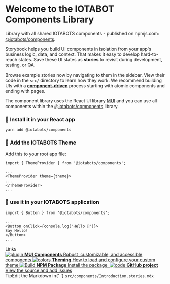 
<Meta title="Example/Introduction" />

<style>{`
  .subheading {
    --mediumdark: '#999999';
    font-weight: 900;
    font-size: 13px;
    color: #999;
    letter-spacing: 6px;
    line-height: 24px;
    text-transform: uppercase;
    margin-bottom: 12px;
    margin-top: 40px;
  }

  .link-list {
    display: grid;
    grid-template-columns: 1fr;
    grid-template-rows: 1fr 1fr;
    row-gap: 10px;
  }

  @media (min-width: 620px) {
    .link-list {
      row-gap: 20px;
      column-gap: 20px;
      grid-template-columns: 1fr 1fr;
    }
  }

  @media all and (-ms-high-contrast:none) {
  .link-list {
      display: -ms-grid;
      -ms-grid-columns: 1fr 1fr;
      -ms-grid-rows: 1fr 1fr;
    }
  }

  .link-item {
    display: block;
    padding: 20px 30px 20px 15px;
    border: 1px solid #00000010;
    border-radius: 5px;
    transition: background 150ms ease-out, border 150ms ease-out, transform 150ms ease-out;
    color: #333333;
    display: flex;
    align-items: flex-start;
  }

  .link-item:hover {
    border-color: #1EA7FD50;
    transform: translate3d(0, -3px, 0);
    box-shadow: rgba(0, 0, 0, 0.08) 0 3px 10px 0;
  }

  .link-item:active {
    border-color: #1EA7FD;
    transform: translate3d(0, 0, 0);
  }

  .link-item strong {
    font-weight: 700;
    display: block;
    margin-bottom: 2px;
  }
  
  .link-item img {
    height: 40px;
    width: 40px;
    margin-right: 15px;
    flex: none;
  }

  .link-item span {
    font-size: 14px;
    line-height: 20px;
  }

  .tip {
    display: inline-block;
    border-radius: 1em;
    font-size: 11px;
    line-height: 12px;
    font-weight: 700;
    background: #E7FDD8;
    color: #66BF3C;
    padding: 4px 12px;
    margin-right: 10px;
    vertical-align: top;
  }

  .tip-wrapper {
    font-size: 13px;
    line-height: 20px;
    margin-top: 40px;
    margin-bottom: 40px;
  }

  .tip-wrapper code {
    font-size: 12px;
    display: inline-block;
  }

  
`}</style>

# Welcome to the IOTABOT Components Library

Library with all shared IOTABOTS components - published on npmjs.com: [@iotabots/components](https://www.npmjs.com/package/@iotabots/components). 

Storybook helps you build UI components in isolation from your app's business logic, data, and context.
That makes it easy to develop hard-to-reach states. Save these UI states as **stories** to revisit during development, testing, or QA.

Browse example stories now by navigating to them in the sidebar.
View their code in the `src/` directory to learn how they work.
We recommend building UIs with a [**component-driven**](https://componentdriven.org) process starting with atomic components and ending with pages.


The component library uses the React UI library [MUI](https://mui.com/) and you can use all components within the [@iotabots/components](https://www.npmjs.com/package/@iotabots/components) library.


### 💫 Install it in your React app

```
yarn add @iotabots/components
```

### 🎨 Add the IOTABOTS Theme

Add this to your root app file:
```
import { ThemeProvider } from '@iotabots/components';

...
<ThemeProvider theme={theme}>
...
</ThemeProvider>
...
```

### 🤖 use it in your IOTABOTS application

```
import { Button } from '@iotabots/components';

...
<Button onClick={console.log("Hello 🤖")}>
Say Hello!
</Button>
...
```

<div className="subheading">Links</div>

<div className="link-list">
  <a
    className="link-item"
    href="https://mui.com/components/buttons/"
    target="_blank"
  >
    <img src={Plugin} alt="plugin" />
    <span>
      <strong>MUI Components</strong>
      Robust, customizable, and accessible components
    </span>
  </a>
  <a
    className="link-item"
    href="https://mui.com/customization/theming/"
    target="_blank"
  >
    <img src={Colors} alt="colors" />
    <span>
      <strong>Theming</strong>
      How to load and configure your custom theme
    </span>
  </a>
   <a
    className="link-item"
    href="https://www.npmjs.com/package/@iotabots/components"
    target="_blank"
  >
    <img src={StackAlt} alt="Build" />
    <span>
      <strong>NPM Package</strong>
      Install the package.
    </span>
  </a>
  <a className="link-item" href="https://github.com/iotabots/nft-ui-components" target="_blank">
    <img src={Code} alt="code" />
    <span>
      <strong>GitHub project</strong>
      View the source and add issues
    </span>
  </a>
</div>

<div className="tip-wrapper">
  <span className="tip">Tip</span>Edit the Markdown in{' '}
  <code>src/components/Introduction.stories.mdx</code>
</div>